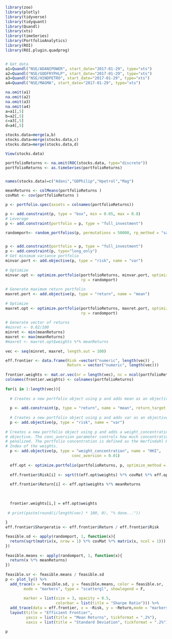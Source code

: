 ```r
library(zoo)
library(plotly)
library(tidyverse)
library(tidyquant)
library(Quandl)
library(xts)
library(timeSeries)
library(PortfolioAnalytics)
library(ROI)
library(ROI.plugin.quadprog)


# Get data
a1=Quandl("NSE/ADANIPOWER", start_date="2017-01-29", type="xts")
a2=Quandl("NSE/GODFRYPHLP", start_date="2017-01-29", type="xts")
a3=Quandl("NSE/HINDPETRO", start_date="2017-01-29", type="xts")
a4=Quandl("NSE/MAGMA", start_date="2017-01-29", type="xts")

na.omit(a1) 
na.omit(a2) 
na.omit(a3) 
na.omit(a4) 
a=a1[,5]
b=a2[,5]
c=a3[,5]
d=a4[,5]

stocks.data=merge(a,b)
stocks.data=merge(stocks.data,c)
stocks.data=merge(stocks.data,d)

View(stocks.data)

portfolioReturns <- na.omit(ROC(stocks.data, type="discrete"))
portfolioReturns <- as.timeSeries(portfolioReturns)


names(stocks.data)=c("Adani","GDPhilip","Hpetrol","Mag")

meanReturns <- colMeans(portfolioReturns )
covMat <- cov(portfolioReturns )

p <- portfolio.spec(assets = colnames(portfolioReturns))

p <- add.constraint(p, type = "box", min = 0.05, max = 0.8)
# Leverage
p <- add.constraint(portfolio = p, type = "full_investment")

randomport<- random_portfolios(p, permutations = 50000, rp_method = "sample")


p <- add.constraint(portfolio = p, type = "full_investment")
p <- add.constraint(p, type="long_only")
# Get minimum variance portfolio
minvar.port <- add.objective(p, type = "risk", name = "var")
 
# Optimize
minvar.opt <- optimize.portfolio(portfolioReturns, minvar.port, optimize_method = "random", 
                                 rp = randomport)
 
# Generate maximum return portfolio
maxret.port <- add.objective(p, type = "return", name = "mean")
 
# Optimize
maxret.opt <- optimize.portfolio(portfolioReturns, maxret.port, optimize_method = "random", 
                                 rp = randomport)
 
# Generate vector of returns
#minret <- 0.02/100
minret <- min(meanReturns)
maxret <- max(meanReturns)
#maxret <- maxret.opt$weights %*% meanReturns
 
vec <- seq(minret, maxret, length.out = 100)

eff.frontier <- data.frame(Risk =vector("numeric", length(vec)) ,
                           Return = vector("numeric", length(vec)))
 
frontier.weights <- mat.or.vec(nr = length(vec), nc = ncol(portfolioReturns))
colnames(frontier.weights) <- colnames(portfolioReturns)
 
for(i in 1:length(vec)){
  
  # Creates a new portfolio object using p and adds mean as an objective
  
  p <- add.constraint(p, type = "return", name = "mean", return_target = vec[i])
  
  # Creates a new portfolio object using p and adds var as an objective
  p <- add.objective(p, type = "risk", name = "var")
  
# Creates a new portfolio object using p and adds a weight_concentration
# objective. The conc_aversion parameter controls how much concentration is
# penalized. The portfolio concentration is defined as the Herfindahl Hirschman
# Index of the weights.
  p <- add.objective(p, type = "weight_concentration", name = "HHI",
                             conc_aversion = 0.01)
 
  eff.opt <- optimize.portfolio(portfolioReturns, p, optimize_method = "ROI")
  
  eff.frontier$Risk[i] <- sqrt(t(eff.opt$weights) %*% covMat %*% eff.opt$weights)
  
  eff.frontier$Return[i] <- eff.opt$weights %*% meanReturns
  
  
  
  frontier.weights[i,] = eff.opt$weights
  
 # print(paste(round(i/length(vec) * 100, 0), "% done..."))
  
}
eff.frontier$Sharperatio <- eff.frontier$Return / eff.frontier$Risk

feasible.sd <- apply(randomport, 1, function(x){
  return(sqrt(matrix(x, nrow = 1) %*% covMat %*% matrix(x, ncol = 1)))
})
 
feasible.means <- apply(randomport, 1, function(x){
  return(x %*% meanReturns)
})
 
feasible.sr <- feasible.means / feasible.sd
p <- plot_ly() %>%
  add_trace(x = feasible.sd, y = feasible.means, color = feasible.sr, 
        mode = "markers", type = "scattergl", showlegend = F,
        
        marker = list(size = 3, opacity = 0.5, 
                      colorbar = list(title = "Sharpe Ratio"))) %>%
  add_trace(data = eff.frontier, x = ~Risk, y = ~Return,mode = "markers", type = "scattergl")%>% 
  layout(title = "Efficient Frontier",
         yaxis = list(title = "Mean Returns", tickformat = ".2%"),
         xaxis = list(title = "Standard Deviation", tickformat = ".2%"))

p



```

